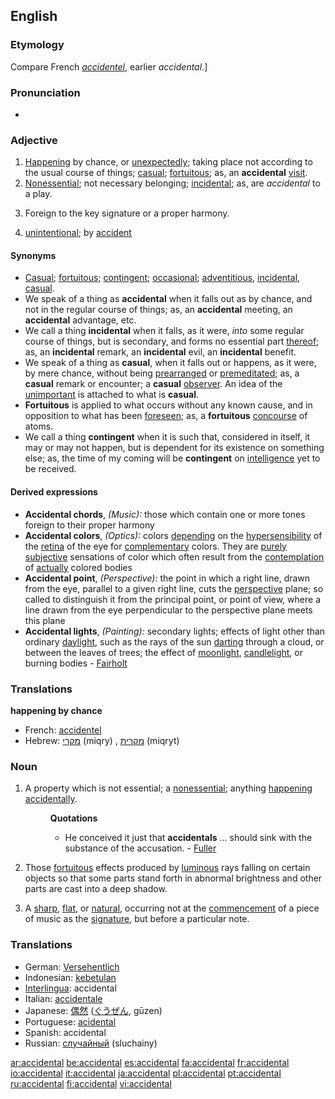 ==English==

===Etymology===
Compare French ''[[accidentel]]'', earlier ''accidental''.]

===Pronunciation===
*{{audio|en-us-accidental.ogg|Audio (US)}}

===Adjective===
{{en-adj}}

# [[happening|Happening]] by chance, or [[unexpectedly]]; taking place not according to the usual course of things; [[casual]]; [[fortuitous]]; as, an '''accidental''' [[visit]].
# [[nonessential|Nonessential]]; not necessary belonging; [[incidental]]; as, are ''accidental'' to a play.
# {{music}} Foreign to the key signature or a proper harmony.
# [[unintentional]]; by [[accident]]

====Synonyms====
*[[Casual]]; [[fortuitous]]; [[contingent]]; [[occasional]]; [[adventitious]], [[incidental]], [[casual]].
*We speak of a thing as '''accidental''' when it falls out as by chance, and not in the regular course of things; as, an '''accidental''' meeting, an '''accidental''' advantage, etc.
*We call a thing '''incidental''' when it falls, as it were, ''into'' some regular course of things, but is secondary, and forms no essential part [[thereof]]; as, an '''incidental''' remark, an '''incidental''' evil, an '''incidental''' benefit.
*We speak of a thing as '''casual''', when it falls out or happens, as it were, by mere chance, without being [[prearranged]] or [[premeditated]]; as, a '''casual''' remark or encounter; a '''casual''' [[observer]]. An idea of the [[unimportant]] is attached to what is '''casual'''.
*'''Fortuitous''' is applied to what occurs without any known cause, and in opposition to what has been [[foreseen]]; as, a '''fortuitous''' [[concourse]] of atoms.
*We call a thing '''contingent''' when it is such that, considered in itself, it may or may not happen, but is dependent for its existence on something else; as, the time of my coming will be '''contingent''' on [[intelligence]] yet to be received.

====Derived expressions====
{{rfc-header|Derived expressions}}
*'''Accidental chords''', ''(Music):'' those which contain one or more tones foreign to their proper harmony
*'''Accidental colors''', ''(Optics):'' colors [[depending]] on the [[hypersensibility]] of the [[retina]] of the eye for [[complementary]] colors. They are [[purely]] [[subjective]] sensations of color which often result from the [[contemplation]] of [[actually]] colored bodies
*'''Accidental point''', ''(Perspective):'' the point in which a right line, drawn from the eye, parallel to a given right line, cuts the [[perspective]] plane; so called to distinguish it from the principal point, or point of view, where a line drawn from the eye perpendicular to the perspective plane meets this plane
*'''Accidental lights''', ''(Painting):'' secondary lights; effects of light other than ordinary [[daylight]], such as the rays of the sun [[darting]] through a cloud, or between the leaves of trees; the effect of [[moonlight]], [[candlelight]], or burning bodies - [[Fairholt]]

===Translations===
'''happening by chance'''
*French: [[accidentel]]
*Hebrew: [[מקרי]] (miqry) {{m}}, [[מקרית]] (miqryt) {{f}}

===Noun===
{{en-noun}}

# A property which is not essential; a [[nonessential]]; anything [[happening]] [[accidentally]].
#:'''Quotations'''
#:*He conceived it just that '''accidentals''' ... should sink with the substance of the accusation. - [[Fuller]]
# {{italbrac|in plural|painting}} Those [[fortuitous]] effects produced by [[luminous]] rays falling on certain objects so that some parts stand forth in abnormal brightness and other parts are cast into a deep shadow.
# {{music}} A [[sharp]], [[flat]], or [[natural]], occurring not at the [[commencement]] of a piece of music as the [[signature]], but before a particular note.

===Translations===
*German: [[Versehentlich]]
*Indonesian: [[kebetulan]]
*[[Interlingua]]: accidental
*Italian: [[accidentale]]
*Japanese: [[偶然]] ([[ぐうぜん]], gūzen)
*Portuguese: [[acidental]]
*Spanish: accidental
*Russian: [[случайный]] (sluchainy)

[[ar:accidental]]
[[be:accidental]]
[[es:accidental]]
[[fa:accidental]]
[[fr:accidental]]
[[io:accidental]]
[[it:accidental]]
[[ja:accidental]]
[[pl:accidental]]
[[pt:accidental]]
[[ru:accidental]]
[[fi:accidental]]
[[vi:accidental]]